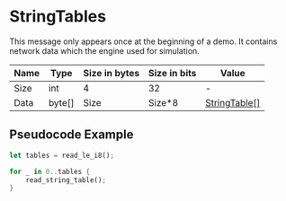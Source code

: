 # StringTables

This message only appears once at the beginning of a demo. It contains network data which the engine used for
simulation.

<!-- @dem-gen-begin:StringTables -->
| Name | Type | Size in bytes | Size in bits | Value |
| --- | --- | --- | --- | --- |
| Size | int | 4 | 32 | - |
| Data | byte[] | Size | Size*8 | [StringTable[]](../classes/stringtable) |

<!-- @dem-gen-end:StringTables -->

## Pseudocode Example

```rust
let tables = read_le_i8();

for _ in 0..tables {
    read_string_table();
}
```
